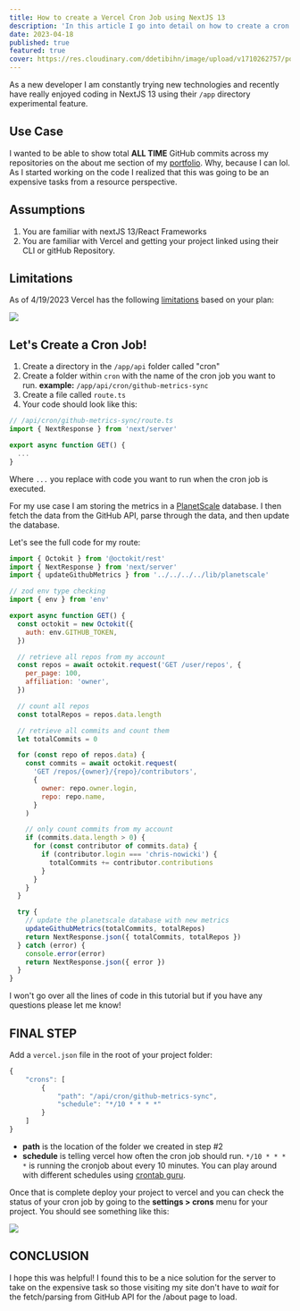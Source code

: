 ```yaml
---
title: How to create a Vercel Cron Job using NextJS 13
description: 'In this article I go into detail on how to create a cron job using Vercel and NextJS 13. I will also go over the limitations and how to set up the cron job in the Vercel dashboard.'
date: 2023-04-18
published: true
featured: true
cover: https://res.cloudinary.com/ddetibihn/image/upload/v1710262757/portfolio/blog/vercel-cron-job-cover.webp
---
```


As a new developer I am constantly trying new technologies and recently have really enjoyed coding in NextJS 13 using their `/app` directory experimental feature.

## Use Case

I wanted to be able to show total **ALL TIME** GitHub commits across my repositories on the about me section of my [portfolio](https://www.chrisnowicki.io/about). Why, because I can lol. As I started working on the code I realized that this was going to be an expensive tasks from a resource perspective.

## Assumptions

1. You are familiar with nextJS 13/React Frameworks
2. You are familiar with Vercel and getting your project linked using their CLI or gitHub Repository.

## Limitations

As of 4/19/2023 Vercel has the following [limitations](https://vercel.com/docs/cron-jobs#limits) based on your plan:

![](https://res.cloudinary.com/ddetibihn/image/upload/f_auto/v1710275159/portfolio/blog/bbgknyudt7inasxvq1g6.png)

## Let's Create a Cron Job!

1. Create a directory in the `/app/api` folder called "cron"
2. Create a folder within `cron` with the name of the cron job you want to run.
   **example:** `/app/api/cron/github-metrics-sync`
3. Create a file called `route.ts`
4. Your code should look like this:

```javascript
// /api/cron/github-metrics-sync/route.ts
import { NextResponse } from 'next/server'

export async function GET() {
  ...
}
```

Where `...` you replace with code you want to run when the cron job is executed.

For my use case I am storing the metrics in a [PlanetScale](https://www.planetscale.com) database. I then fetch the data from the GitHub API, parse through the data, and then update the database.

Let's see the full code for my route:

```javascript
import { Octokit } from '@octokit/rest'
import { NextResponse } from 'next/server'
import { updateGithubMetrics } from '../../../../lib/planetscale'

// zod env type checking
import { env } from 'env'

export async function GET() {
  const octokit = new Octokit({
    auth: env.GITHUB_TOKEN,
  })

  // retrieve all repos from my account
  const repos = await octokit.request('GET /user/repos', {
    per_page: 100,
    affiliation: 'owner',
  })

  // count all repos
  const totalRepos = repos.data.length

  // retrieve all commits and count them
  let totalCommits = 0

  for (const repo of repos.data) {
    const commits = await octokit.request(
      'GET /repos/{owner}/{repo}/contributors',
      {
        owner: repo.owner.login,
        repo: repo.name,
      }
    )

    // only count commits from my account
    if (commits.data.length > 0) {
      for (const contributor of commits.data) {
        if (contributor.login === 'chris-nowicki') {
          totalCommits += contributor.contributions
        }
      }
    }
  }

  try {
    // update the planetscale database with new metrics
    updateGithubMetrics(totalCommits, totalRepos)
    return NextResponse.json({ totalCommits, totalRepos })
  } catch (error) {
    console.error(error)
    return NextResponse.json({ error })
  }
}
```

I won't go over all the lines of code in this tutorial but if you have any questions please let me know!

## FINAL STEP

Add a `vercel.json` file in the root of your project folder:

```javascript
{
    "crons": [
        {
            "path": "/api/cron/github-metrics-sync",
            "schedule": "*/10 * * * *"
        }
    ]
}
```

- **path** is the location of the folder we created in step #2
- **schedule** is telling vercel how often the cron job should run. `*/10 * * * *` is running the cronjob about every 10 minutes. You can play around with different schedules using [crontab guru](https://crontab.guru/#*/10_*_*_*_*).

Once that is complete deploy your project to vercel and you can check the status of your cron job by going to the **settings > crons** menu for your project. You should see something like this:

![](https://res.cloudinary.com/ddetibihn/image/upload/f_auto/v1710275272/portfolio/blog/dx0de3rtmpboxgy8zvpa.png)

## CONCLUSION

I hope this was helpful! I found this to be a nice solution for the server to take on the expensive task so those visiting my site don't have to _wait_ for the fetch/parsing from GitHub API for the /about page to load.

